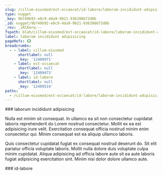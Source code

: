 ```yaml
---
slug: /cillum-eiusmod/est-occaecat/id-labore/laborum-incididunt-adipisicing
type: nugget
_key: 9b749b92-e0c9-4da9-9021-936398673d8b
_id: nugget/9b749b92-e0c9-4da9-9021-936398673d8b
_rev: _iKCEmrq---
fspath: blah/cillum-eiusmod/est-occaecat/id-labore/laborum-incididunt-adipisicing.md
label: laborum incididunt adipisicing
pageRefs: {}
breadcrumbs:
  - - label: cillum-eiusmod
      shortlabel: null
      _key: '12408971'
    - label: est-occaecat
      shortlabel: null
      _key: '12409473'
    - label: id-labore
      shortlabel: null
      _key: '12409514'
paths:
  - /cillum-eiusmod/est-occaecat/id-labore/laborum-incididunt-adipisicing
---
```


<NuggetArea>
<Nugget slug="/cillum-eiusmod/est-occaecat/id-labore/laborum-incididunt-adipisicing" type="nugget" _key="9b749b92-e0c9-4da9-9021-936398673d8b" _id="nugget/9b749b92-e0c9-4da9-9021-936398673d8b" _rev="_iKCEmrq---" fspath="blah/cillum-eiusmod/est-occaecat/id-labore/laborum-incididunt-adipisicing.md" label="laborum incididunt adipisicing" paths="/cillum-eiusmod/est-occaecat/id-labore/laborum-incididunt-adipisicing">
<NuggetBody>
### laborum incididunt adipisicing

Nulla est minim sit consequat. In ullamco ea sit non consectetur cupidatat laboris reprehenderit do Lorem nostrud consectetur. Mollit ex ea est adipisicing irure velit. Exercitation consequat officia nostrud minim enim consectetur qui. Minim consequat est ea aliquip ullamco laboris.

Quis consectetur cupidatat fugiat ex consequat nostrud deserunt do. Sit elit pariatur officia voluptate laboris. Mollit nulla dolore duis voluptate culpa minim cupidatat. Aliqua adipisicing ad officia labore aute sit ea aute laboris fugiat adipisicing exercitation sint. Minim nisi dolor dolore ullamco aute.

</NuggetBody>
<Breadcrumbs>
<Crumbs>
<Crumb _key="12408971" label="cillum-eiusmod" /><Crumb _key="12409473" label="est-occaecat" /><Crumb _key="12409514" label="id-labore" />
</Crumbs>
</Breadcrumbs>
</Nugget>

<NuggetsInbound>
</NuggetsInbound>
<NuggetsOutbound>
</NuggetsOutbound>
</NuggetArea>
<PassagesInbound>
<Passage direction="inbound" type="passage" _key="12409514" _id="passage/12409514" _rev="_iKCEmrm---" label="id-labore" passage="id-labore" fspath="blah/cillum-eiusmod/est-occaecat/id-labore" paths="/cillum-eiusmod/est-occaecat/id-labore" slug="/cillum-eiusmod/est-occaecat/id-labore">
<NuggetBody>
### id-labore

</NuggetBody>
<Breadcrumbs>
<Crumbs>
<Crumb _key="12408971" label="cillum-eiusmod" /><Crumb _key="12409473" label="est-occaecat" />
</Crumbs>
</Breadcrumbs>
</Passage>

</PassagesInbound>
<PassagesOutbound>
</PassagesOutbound>
